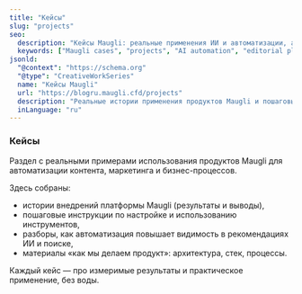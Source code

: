```yaml
---
title: "Кейсы"
slug: "projects"
seo:
  description: "Кейсы Maugli: реальные применения ИИ и автоматизации, а также пошаговые гайды по продуктам."
  keywords: ["Maugli cases", "projects", "AI automation", "editorial platform"]
jsonld:
  "@context": "https://schema.org"
  "@type": "CreativeWorkSeries"
  name: "Кейсы Maugli"
  url: "https://blogru.maugli.cfd/projects"
  description: "Реальные истории применения продуктов Maugli и пошаговые инструкции по настройке AI-блогов и сценариев автоматизации."
  inLanguage: "ru"
---
```


### Кейсы

Раздел с реальными примерами использования продуктов Maugli для автоматизации контента, маркетинга и бизнес-процессов.

Здесь собраны:
- истории внедрений платформы Maugli (результаты и выводы),
- пошаговые инструкции по настройке и использованию инструментов,
- разборы, как автоматизация повышает видимость в рекомендациях ИИ и поиске,
- материалы «как мы делаем продукт»: архитектура, стек, процессы.

Каждый кейс — про измеримые результаты и практическое применение, без воды.
